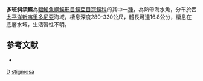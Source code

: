 {{Speciesbox
| taxon = Plagiopsetta stigmosa
| binomial_authority = [[Mihara|Mihara]] & [[Amaoka|Amaoka]], 2004
| status = NE
| status_system = IUCN3.1
}}

'''多斑斜頜鰈'''為[[輻鰭魚綱|輻鰭魚綱]][[鰈形目|鰈形目]][[鰈亞目|鰈亞目]][[冠鰈科|冠鰈科]]的其中一[[種|種]]，為熱帶海水魚，分布於西[[太平洋|太平洋]][[新喀里多尼亞|新喀里多尼亞]]海域，棲息深度280-330公尺，體長可達16.8公分，棲息在底層水域，生活習性不明。

==参考文献==
*{{FishBase_species|genus=Plagiopsetta|species=stigmosa|year=2014|month=4}}

{{魚類小作品}}
{{Taxonbar}}
[[Category:2004年描述的鱼类|D]]
[[Category:斜頜鰈屬|stigmosa]]